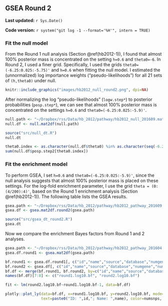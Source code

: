 ## GSEA Round 2 {#hb2012-2}

**Last updated:** `r Sys.Date()`

**Code version:** `r system("git log -1 --format='%H'", intern = TRUE)`

### Fit the null model

From the Round 1 null analysis (Section \@ref(hb2012-1)), I found that almost 100% posterior mass is concentrated on the setting `h=0.6` and `theta0=-6`. In Round 2, I used a finer grid. Specifically, I used the grids `theta0=(-6.25:0.025:-5.75)'` and `h=0.6` when fitting the null model. I estimated the (unnormalized) log importance weights ("pseudo-likelihoods") for all 21 sets of `(h,theta0)` under null.

```r
knitr::include_graphics("images/hb2012_null_round2.png", dpi=NA)
```

After normalizing the log "pseudo-likelihoods" (`logw.step*`) to posterior probabilities (`posp.step*`), we can see that almost 100% posterior mass is concentrated on the settings `h=0.6` and `theta0=(-6.25:0.025:-5.9)'`.
```r
null.path <- "~/Dropbox/rss/Data/hb_2012/pathway/hb2012_null_201609.mat"
null.df <- null.mat2df(null.path)
```

```r
source("src/null_dt.R")
null.dt
```

```r
theta0.index <- as.character(null.df$theta0) %in% as.character(seq(-6.25,-5.9,by=0.025)) 
sum(null.df$posp.step2[theta0.index]) 
```

### Fit the enrichment model

To perform GSEA, I set `h=0.6` and `theta0=(-6.25:0.025:-5.9)'`, since the null analysis suggests that almost 100% posterior mass is placed on these settings. For the log-fold enrichment parameter, I use the grid `theta = (0:(4/200):4)'`, based on the Round 1 enrichment analysis (Section \@ref(hb2012-1)). The following table lists the GSEA results. 
```r
gsea.path <- "~/Dropbox/rss/Data/hb_2012/pathway/hb2012_pathway_201609.mat"
gsea.df <- gsea.mat2df.round2(gsea.path) 
```

```r
source("src/gsea_dt_round2.R")
gsea.dt
```

Now we compare the enrichment Bayes factors from Round 1 and 2 analyses.

```r
gsea.path <- "~/Dropbox/rss/Data/hb_2012/pathway/hb2012_pathway_201604.mat"
gsea.df.round1 <- gsea.mat2df(gsea.path) 

bf.round1 <- gsea.df.round1[, c("id","name","source","database","numgene","numsnps","log10.bf")]
bf.round2 <- gsea.df[, c("id","name","source","database","numgene","numsnps","log10.bf")]
bf.df <- merge(bf.round1, bf.round2, by=c("id","name","source","database","numgene","numsnps"))
names(bf.df)[7:8] <- c("round1.log10.bf", "round2.log10.bf")
```

```r
fit <- lm(round2.log10.bf~round1.log10.bf-1, data=bf.df)

plotly::plot_ly(data=bf.df, x=round1.log10.bf, y=round2.log10.bf, mode="markers",
                text=paste0("ID: ",id,"; Name: ",name), color=numsnps, size=numgene) %>% add_trace(x=c(0,3500), y=c(0,3500), mode="lines") %>% add_trace(x=round1.log10.bf, y=fitted(fit), mode="lines") %>% layout(showlegend=F) 
```

